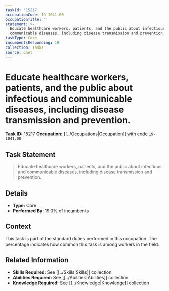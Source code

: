```yaml
---
taskId: '15217'
occupationCode: 19-1041.00
occupationTitle: ''
statement: >-
  Educate healthcare workers, patients, and the public about infectious and
  communicable diseases, including disease transmission and prevention.
taskType: Core
incumbentsResponding: 19
collection: Tasks
source: onet
---
```

# Educate healthcare workers, patients, and the public about infectious and communicable diseases, including disease transmission and prevention.

**Task ID:** 15217
**Occupation:** [[../Occupations|Occupation]] with code `19-1041.00`

## Task Statement

> Educate healthcare workers, patients, and the public about infectious and communicable diseases, including disease transmission and prevention.

## Details

- **Type:** Core
- **Performed By:** 19.0% of incumbents

## Context

This task is part of the standard duties performed in this occupation. The percentage indicates how common this task is among workers in the field.

## Related Information

- **Skills Required:** See [[../Skills|Skills]] collection
- **Abilities Required:** See [[../Abilities|Abilities]] collection
- **Knowledge Required:** See [[../Knowledge|Knowledge]] collection
